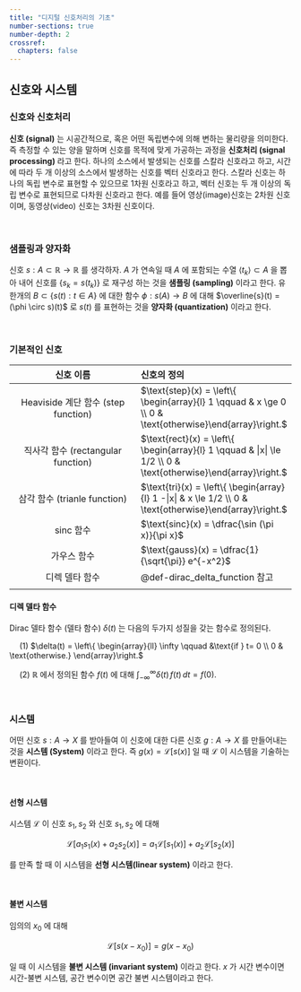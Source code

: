 ```yaml
---
title: "디지털 신호처리의 기초"
number-sections: true
number-depth: 2
crossref:
  chapters: false
---
```



## 신호와 시스템

### 신호와 신호처리

**신호 (signal)** 는 시공간적으로, 혹은 어떤 독립변수에 의해 변하는 물리량을 의미한다. 즉 측정할 수 있는 양을 말하며 신호를 목적에 맞게 가공하는 과정을 **신호처리 (signal processing)** 라고 한다. 하나의 소스에서 발생되는 신호를 스칼라 신호라고 하고, 시간에 따라 두 개 이상의 소스에서 발생하는 신호를 벡터 신호라고 한다. 스칼라 신호는 하나의 독립 변수로 표현할 수 있으므로 1차원 신호라고 하고, 벡터 신호는 두 개 이상의 독립 변수로 표현되므로 다차원 신호라고 한다. 예를 들어 영상(image)신호는 2차원 신호이며, 동영상(video) 신호는 3차원 신호이다.


</br>

### 샘플링과 양자화

신호 $s: A \subset \mathbb{R} \to \mathbb{R}$ 를 생각하자. $A$ 가 연속일 때 $A$ 에 포함되는 수열 $\langle t_k \rangle \subset A$ 을 뽑아 내어 신호를 $\{s_k = s(t_k)\}$ 로 재구성 하는 것을 **샘플링 (sampling)** 이라고 한다. 유한개의 $B \subset \{s(t):t\in A\}$ 에 대한 함수 $\phi : s(A) \to B$ 에 대해 $\overline{s}(t) = (\phi \circ s)(t)$ 로 $s(t)$ 를 표현하는 것을 **양자화 (quantization)** 이라고 한다. 


</br>

### 기본적인 신호

| 신호 이름 | 신호의 정의 |
|:----------:|:-------------|
| Heaviside 계단 함수 (step function) | $\text{step}(x) = \left\{ \begin{array}{l} 1 \qquad & x \ge 0 \\ 0 & \text{otherwise}\end{array}\right.$ |
| 직사각 함수 (rectangular function) |  $\text{rect}(x) = \left\{ \begin{array}{l} 1 \qquad & |x| \le 1/2 \\ 0 & \text{otherwise}\end{array}\right.$ |
| 삼각 함수 (trianle function) | $\text{tri}(x) = \left\{ \begin{array}{l} 1 -|x| & x \le 1/2 \\ 0 & \text{otherwise}\end{array}\right.$ |
| $\text{sinc}$ 함수 | $\text{sinc}(x) = \dfrac{\sin (\pi x)}{\pi x}$ |
| 가우스 함수 | $\text{gauss}(x) = \dfrac{1}{\sqrt{\pi}} e^{-x^2}$ | 
| 디렉 델타 함수 | @def-dirac_delta_function 참고 |
|


::: {.callout-note appearance="simple" icon="false"}
::: {#def-dirac_delta_function}

#### 디렉 델타 함수

Dirac 델타 함수 (델타 함수) $\delta (t)$ 는 다음의 두가지 성질을 갖는 함수로 정의된다.

&emsp; ($1$) $\delta(t) = \left\{ \begin{array}{ll} \infty \qquad &\text{if } t= 0 \\ 0 & \text{otherwise.} \end{array}\right.$

&emsp; ($2$) $\mathbb{R}$ 에서 정의된 함수 $f(t)$ 에 대해 $\displaystyle \int_{-\infty}^\infty  \delta(t)\, f(t) \, dt = f(0)$.

:::
:::


</br>

### 시스템

어떤 신호 $s:A \to X$ 를 받아들여 이 신호에 대한 다른 신호 $g: A \to X$ 를 만들어내는 것을 **시스템 (System)** 이라고 한다. 즉 $g(x) = \mathcal{L}[s(x)]$ 일 때 $\mathcal{L}$ 이 시스템을 기술하는 변환이다.

</br>

#### 선형 시스템

시스템 $\mathcal{L}$ 이 신호 $s_1,\,s_2$ 와 신호 $s_1,\,s_2$ 에 대해

$$
\mathcal{L}[a_1 s_1 (x) + a_2 s_2(x)] = a_1 \mathcal{L}[s_1(x)] + a_2 \mathcal{L}[s_2(x)]
$$

를 만족 할 때 이 시스템을 **선형 시스템(linear system)** 이라고 한다.

</br>

#### 불변 시스템

임의의 $x_0$ 에 대해 

$$
\mathcal{L}[s(x-x_0)] = g(x-x_0)
$$

일 때 이 시스템을 **불변 시스템 (invariant system)** 이라고 한다. $x$ 가 시간 변수이면 시간-불변 시스템, 공간 변수이면 공간 불변 시스템이라고 한다.

</br>

#### 

